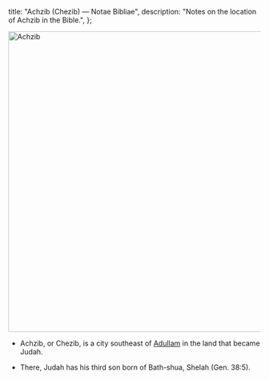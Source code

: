   title: "Achzib (Chezib) — Notae Bibliae",
  description: "Notes on the location of Achzib in the Bible.",
};

<Initial text="Achzib (Chezib)" />

<Image
  className="sepia rounded"
  src="/places/achzib.jpg"
  alt="Achzib"
  width="600"
  height="600"
/>

- Achzib, or Chezib, is a city southeast of [Adullam](/places/old-testament/genesis/adullam) in the land that became Judah.

- There, Judah has his third son born of Bath-shua, Shelah (Gen. 38:5).
